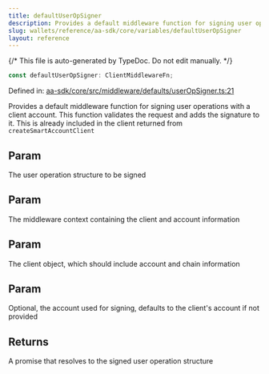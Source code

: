 ```yaml
---
title: defaultUserOpSigner
description: Provides a default middleware function for signing user operations with a client account. This function validates the request and adds the signature to it. This is already included in the client returned from `createSmartAccountClient`
slug: wallets/reference/aa-sdk/core/variables/defaultUserOpSigner
layout: reference
---
```


{/* This file is auto-generated by TypeDoc. Do not edit manually. */}

```ts
const defaultUserOpSigner: ClientMiddlewareFn;
```

Defined in: [aa-sdk/core/src/middleware/defaults/userOpSigner.ts:21](https://github.com/alchemyplatform/aa-sdk/blob/c1a84188d03473acac2fdb49fb7cd7fdba73169b/aa-sdk/core/src/middleware/defaults/userOpSigner.ts#L21)

Provides a default middleware function for signing user operations with a client account. This function validates the request and adds the signature to it.
This is already included in the client returned from `createSmartAccountClient`

## Param

The user operation structure to be signed

## Param

The middleware context containing the client and account information

## Param

The client object, which should include account and chain information

## Param

Optional, the account used for signing, defaults to the client's account if not provided

## Returns

A promise that resolves to the signed user operation structure
